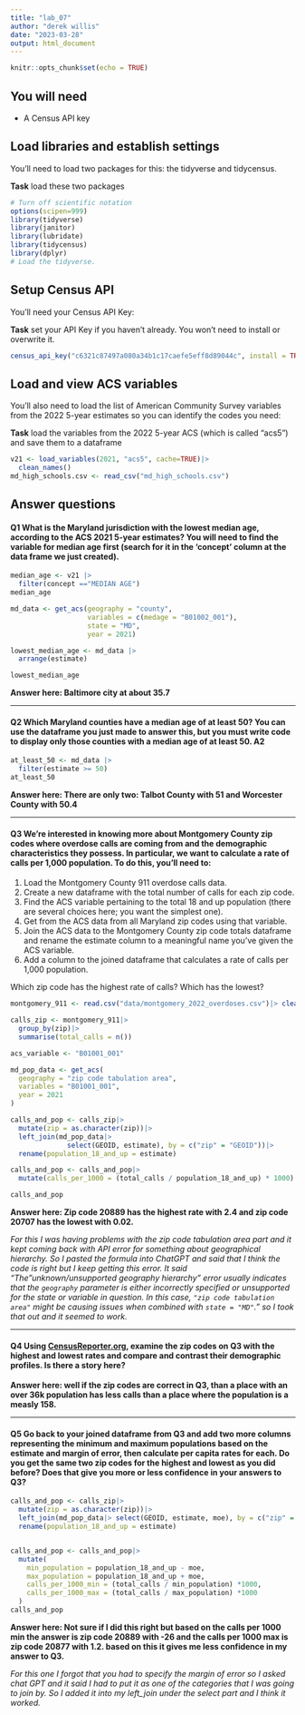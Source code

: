 ```yaml
---
title: "lab_07"
author: "derek willis"
date: "2023-03-28"
output: html_document
---
```


```r
knitr::opts_chunk$set(echo = TRUE)
```

## You will need

-   A Census API key

## Load libraries and establish settings

You'll need to load two packages for this: the tidyverse and tidycensus.

**Task** load these two packages

```r
# Turn off scientific notation
options(scipen=999)
library(tidyverse)
library(janitor)
library(lubridate)
library(tidycensus)
library(dplyr)
# Load the tidyverse.
```

## Setup Census API

You'll need your Census API Key:

**Task** set your API Key if you haven't already. You won't need to install or overwrite it.

```r
census_api_key("c6321c87497a080a34b1c17caefe5eff8d89044c", install = TRUE, overwrite = TRUE)
```

## Load and view ACS variables

You'll also need to load the list of American Community Survey variables from the 2022 5-year estimates so you can identify the codes you need:

**Task** load the variables from the 2022 5-year ACS (which is called "acs5") and save them to a dataframe

```r
v21 <- load_variables(2021, "acs5", cache=TRUE)|>
  clean_names()
md_high_schools.csv <- read_csv("md_high_schools.csv")
```

## Answer questions

#### **Q1** What is the Maryland jurisdiction with the lowest median age, according to the ACS 2021 5-year estimates? You will need to find the variable for median age first (search for it in the 'concept' column at the data frame we just created).

```r
median_age <- v21 |>
  filter(concept =="MEDIAN AGE")
median_age

md_data <- get_acs(geography = "county",
                   variables = c(medage = "B01002_001"),
                   state = "MD",
                   year = 2021)

lowest_median_age <- md_data |>
  arrange(estimate)

lowest_median_age

```

**Answer here: Baltimore city at about 35.7**

------------------------------------------------------------------------

#### **Q2** Which Maryland counties have a median age of at least 50? You can use the dataframe you just made to answer this, but you must write code to display only those counties with a median age of at least 50. **A2**

```r
at_least_50 <- md_data |>
  filter(estimate >= 50)
at_least_50

```

**Answer here: There are only two: Talbot County with 51 and Worcester County with 50.4**

------------------------------------------------------------------------

#### **Q3** We're interested in knowing more about Montgomery County zip codes where overdose calls are coming from and the demographic characteristics they possess. In particular, we want to calculate a rate of calls per 1,000 population. To do this, you'll need to:

1.  Load the Montgomery County 911 overdose calls data.
2.  Create a new dataframe with the total number of calls for each zip code.
3.  Find the ACS variable pertaining to the total 18 and up population (there are several choices here; you want the simplest one).
4.  Get from the ACS data from all Maryland zip codes using that variable.
5.  Join the ACS data to the Montgomery County zip code totals dataframe and rename the estimate column to a meaningful name you've given the ACS variable.
6.  Add a column to the joined dataframe that calculates a rate of calls per 1,000 population.

Which zip code has the highest rate of calls? Which has the lowest?

```r
montgomery_911 <- read.csv("data/montgomery_2022_overdoses.csv")|> clean_names()

calls_zip <- montgomery_911|>
  group_by(zip)|>
  summarise(total_calls = n())

acs_variable <- "B01001_001"

md_pop_data <- get_acs(
  geography = "zip code tabulation area",
  variables = "B01001_001",
  year = 2021
)

calls_and_pop <- calls_zip|>
  mutate(zip = as.character(zip))|>
  left_join(md_pop_data|>
              select(GEOID, estimate), by = c("zip" = "GEOID"))|>
  rename(population_18_and_up = estimate)

calls_and_pop <- calls_and_pop|>
  mutate(calls_per_1000 = (total_calls / population_18_and_up) * 1000)

calls_and_pop

```

**Answer here: Zip code 20889 has the highest rate with 2.4 and zip code 20707 has the lowest with 0.02.**

*For this I was having problems with the zip code tabulation area part and it kept coming back with API error for something about geographical hierarchy. So I pasted the formula into ChatGPT and said that I think the code is right but I keep getting this error. It said "The "unknown/unsupported geography hierarchy" error usually indicates that the `geography` parameter is either incorrectly specified or unsupported for the state or variable in question. In this case, `"zip code tabulation area"` might be causing issues when combined with `state = "MD"`." so I took that out and it seemed to work.*

------------------------------------------------------------------------

#### **Q4** Using [CensusReporter.org](https://censusreporter.org/), examine the zip codes on Q3 with the highest and lowest rates and compare and contrast their demographic profiles. Is there a story here?

**Answer here: well if the zip codes are correct in Q3, than a place with an over 36k population has less calls than a place where the population is a measly 158.**

------------------------------------------------------------------------

#### **Q5** Go back to your joined dataframe from Q3 and add two more columns representing the minimum and maximum populations based on the estimate and margin of error, then calculate per capita rates for each. Do you get the same two zip codes for the highest and lowest as you did before? Does that give you more or less confidence in your answers to Q3?

```r
calls_and_pop <- calls_zip|>
  mutate(zip = as.character(zip))|>
  left_join(md_pop_data|> select(GEOID, estimate, moe), by = c("zip" = "GEOID")) |>
  rename(population_18_and_up = estimate)


calls_and_pop <- calls_and_pop|>
  mutate(
    min_population = population_18_and_up - moe,
    max_population = population_18_and_up + moe,
    calls_per_1000_min = (total_calls / min_population) *1000,
    calls_per_1000_max = (total_calls / max_population) *1000
  )
calls_and_pop
```

**Answer here: Not sure if I did this right but based on the calls per 1000 min the answer is zip code 20889 with -26 and the calls per 1000 max is zip code 20877 with 1.2. based on this it gives me less confidence in my answer to Q3.**

*For this one I forgot that you had to specify the margin of error so I asked chat GPT and it said I had to put it as one of the categories that I was going to join by. So I added it into my left_join under the select part and I think it worked.*
